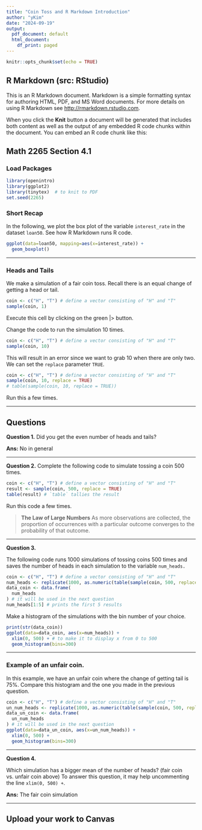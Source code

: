 ```yaml
---
title: "Coin Toss and R Markdown Introduction"
author: "yKim"
date: "2024-09-19"
output:
  pdf_document: default
  html_document:
    df_print: paged
---
```


```r
knitr::opts_chunk$set(echo = TRUE)
```

## R Markdown (src: RStudio)

This is an R Markdown document. Markdown is a simple formatting syntax for authoring HTML, PDF, and MS Word documents. For more details on using R Markdown see <http://rmarkdown.rstudio.com>.

When you click the **Knit** button a document will be generated that includes both content as well as the output of any embedded R code chunks within the document. You can embed an R code chunk like this:

## Math 2265 Section 4.1

### Load Packages

```r
library(openintro)
library(ggplot2)
library(tinytex)  # to knit to PDF
set.seed(2265)
```

### Short Recap

In the following, we plot the box plot of the variable `interest_rate` in the dataset `loan50`. See how R Markdown runs R code.

```r
ggplot(data=loan50, mapping=aes(x=interest_rate)) +
  geom_boxplot()
```

------------------------------------------------------------------------

### Heads and Tails

We make a simulation of a fair coin toss. Recall there is an equal change of getting a head or tail.

```r
coin <- c("H", "T") # define a vector consisting of "H" and "T"
sample(coin, 1)
```

Execute this cell by clicking on the green \|\> button.

Change the code to run the simulation 10 times.

```r
coin <- c("H", "T") # define a vector consisting of "H" and "T"
sample(coin, 10)
```

This will result in an error since we want to grab 10 when there are only two. We can set the `replace` parameter `TRUE`.

```r
coin <- c("H", "T") # define a vector consisting of "H" and "T"
sample(coin, 10, replace = TRUE)
# table(sample(coin, 10, replace = TRUE))
```

Run this a few times.

------------------------------------------------------------------------

## Questions

**Question 1.** Did you get the even number of heads and tails?

**Ans:** No in general

------------------------------------------------------------------------

**Question 2.** Complete the following code to simulate tossing a coin 500 times.

```r
coin <- c("H", "T") # define a vector consisting of "H" and "T"
result <- sample(coin, 500, replace = TRUE)
table(result) # `table` tallies the result  
```

Run this code a few times.

> **The Law of Large Numbers** As more observations are collected, the proportion of occurrences with a particular outcome converges to the probability of that outcome.

------------------------------------------------------------------------

**Question 3.**

The following code runs 1000 simulations of tossing coins 500 times and saves the number of heads in each simulation to the variable `num_heads.`

```r
coin <- c("H", "T") # define a vector consisting of "H" and "T"
num_heads <- replicate(1000, as.numeric(table(sample(coin, 500, replace = TRUE))[1]))
data_coin <- data.frame(
  num_heads
) # it will be used in the next question
num_heads[1:5] # prints the first 5 results
```

Make a histogram of the simulations with the bin number of your choice.

```r
print(str(data_coin))
ggplot(data=data_coin, aes(x=num_heads)) +
  xlim(0, 500) + # to make it to display x from 0 to 500
  geom_histogram(bins=300)
```

------------------------------------------------------------------------

### Example of an unfair coin.

In this example, we have an unfair coin where the change of getting tail is 75%. Compare this histogram and the one you made in the previous question.

```r
coin <- c("H", "T") # define a vector consisting of "H" and "T"
un_num_heads <- replicate(1000, as.numeric(table(sample(coin, 500, replace = TRUE, prob=c(0.25,0.75)))[1]))
data_un_coin <- data.frame(
  un_num_heads
) # it will be used in the next question
ggplot(data=data_un_coin, aes(x=un_num_heads)) +
  xlim(0, 500) + 
  geom_histogram(bins=300) 
```

------------------------------------------------------------------------

**Question 4.**

Which simulation has a bigger mean of the number of heads? (fair coin vs. unfair coin above) To answer this question, it may help uncommenting the line `xlim(0, 500) +`.

**Ans:** The fair coin simulation

------------------------------------------------------------------------

## Upload your work to Canvas
